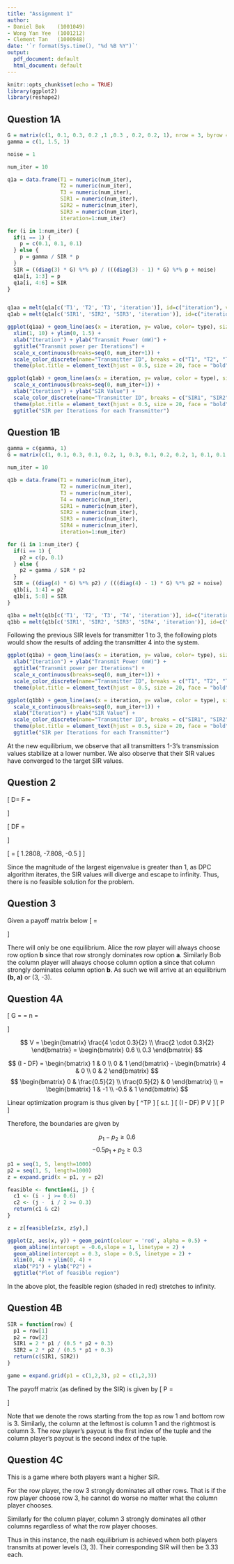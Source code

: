 ---
title: "Assignment 1"
author:
- Daniel Bok    (1001049)
- Wong Yan Yee  (1001212)
- Clement Tan   (1000948)
date: '`r format(Sys.time(), "%d %B %Y")`'
output:
  pdf_document: default
  html_document: default
---

```{r setup, include=FALSE}
knitr::opts_chunk$set(echo = TRUE)
library(ggplot2)
library(reshape2)
```

## Question 1A

```{r, echo=FALSE}
G = matrix(c(1, 0.1, 0.3, 0.2 ,1 ,0.3 , 0.2, 0.2, 1), nrow = 3, byrow = TRUE)
gamma = c(1, 1.5, 1)

noise = 1

num_iter = 10

q1a = data.frame(T1 = numeric(num_iter), 
                 T2 = numeric(num_iter), 
                 T3 = numeric(num_iter), 
                 SIR1 = numeric(num_iter), 
                 SIR2 = numeric(num_iter), 
                 SIR3 = numeric(num_iter), 
                 iteration=1:num_iter)

for (i in 1:num_iter) {
  if(i == 1) {
    p = c(0.1, 0.1, 0.1)  
  } else {
    p = gamma / SIR * p
  }
  SIR = ((diag(3) * G) %*% p) / (((diag(3) - 1) * G) %*% p + noise)
  q1a[i, 1:3] = p
  q1a[i, 4:6] = SIR
}


q1aa = melt(q1a[c('T1', 'T2', 'T3', 'iteration')], id=c("iteration"), variable.name = "type")
q1ab = melt(q1a[c('SIR1', 'SIR2', 'SIR3', 'iteration')], id=c("iteration"), variable.name = "type")
```

```{r, echo=FALSE, message=FALSE}
ggplot(q1aa) + geom_line(aes(x = iteration, y= value, color= type), size=1) + 
  xlim(1, 10) + ylim(0, 1.5) + 
  xlab("Iteration") + ylab("Transmit Power (mW)") + 
  ggtitle("Transmit power per Iterations") + 
  scale_x_continuous(breaks=seq(0, num_iter+1)) +
  scale_color_discrete(name="Transmitter ID", breaks = c("T1", "T2", "T3"), labels=c("1", "2", "3")) +
  theme(plot.title = element_text(hjust = 0.5, size = 20, face = "bold"))
```

```{r, echo=FALSE}
ggplot(q1ab) + geom_line(aes(x = iteration, y= value, color = type), size = 1) + 
  scale_x_continuous(breaks=seq(0, num_iter+1)) + 
  xlab("Iteration") + ylab("SIR Value") +
  scale_color_discrete(name="Transmitter ID", breaks = c("SIR1", "SIR2", "SIR3"), labels=c("1", "2", "3")) +
  theme(plot.title = element_text(hjust = 0.5, size = 20, face = "bold")) + 
  ggtitle("SIR per Iterations for each Transmitter")
```

## Question 1B

```{r, echo=FALSE}
gamma = c(gamma, 1)
G = matrix(c(1, 0.1, 0.3, 0.1, 0.2, 1, 0.3, 0.1, 0.2, 0.2, 1, 0.1, 0.1, 0.1, 0.1, 1), nrow = 4, byrow = T)

num_iter = 10

q1b = data.frame(T1 = numeric(num_iter), 
                 T2 = numeric(num_iter), 
                 T3 = numeric(num_iter), 
                 T4 = numeric(num_iter),
                 SIR1 = numeric(num_iter), 
                 SIR2 = numeric(num_iter), 
                 SIR3 = numeric(num_iter),
                 SIR4 = numeric(num_iter),
                 iteration=1:num_iter)

for (i in 1:num_iter) {
  if(i == 1) {
    p2 = c(p, 0.1)  
  } else {
    p2 = gamma / SIR * p2
  }
  SIR = ((diag(4) * G) %*% p2) / (((diag(4) - 1) * G) %*% p2 + noise)
  q1b[i, 1:4] = p2
  q1b[i, 5:8] = SIR
}

q1ba = melt(q1b[c('T1', 'T2', 'T3', 'T4', 'iteration')], id=c("iteration"), variable.name = "type")
q1bb = melt(q1b[c('SIR1', 'SIR2', 'SIR3', 'SIR4', 'iteration')], id=c("iteration"), variable.name = "type")
```

Following the previous SIR levels for transmitter 1 to 3, the following plots would show the results of adding the transmitter 4 into the system.

```{r, echo=FALSE}
ggplot(q1ba) + geom_line(aes(x = iteration, y= value, color= type), size=1) + 
  xlab("Iteration") + ylab("Transmit Power (mW)") + 
  ggtitle("Transmit power per Iterations") + 
  scale_x_continuous(breaks=seq(0, num_iter+1)) +
  scale_color_discrete(name="Transmitter ID", breaks = c("T1", "T2", "T3", "T4"), labels=c("1", "2", "3", "4")) +
  theme(plot.title = element_text(hjust = 0.5, size = 20, face = "bold"))
```

```{r, echo=FALSE}
ggplot(q1bb) + geom_line(aes(x = iteration, y= value, color = type), size = 1) + 
  scale_x_continuous(breaks=seq(0, num_iter+1)) + 
  xlab("Iteration") + ylab("SIR Value") +
  scale_color_discrete(name="Transmitter ID", breaks = c("SIR1", "SIR2", "SIR3", "SIR4"), labels=c("1", "2", "3", "4")) +
  theme(plot.title = element_text(hjust = 0.5, size = 20, face = "bold")) + 
  ggtitle("SIR per Iterations for each Transmitter")
```

At the new equilibrium, we observe that all transmitters 1-3's transmission values stabilize at a lower number. We also observe that their SIR values have converged to the target SIR values.

## Question 2

\[
D=
  \begin{bmatrix}
    1 & 0 & 0 \\
    0 & 2 & 0 \\
    0 & 0 & 1
  \end{bmatrix}
F = 
  \begin{bmatrix}
    0 & 0.5 & 0.5 \\
    0.5 & 0 & 0.5 \\
    0.5 & 0.5 & 0
  \end{bmatrix} 
\]

\[
DF = 
  \begin{bmatrix}
    0 & 0.5 & 0.5 \\
    1 & 0 & 1 \\
    0.5 & 0.5 & 0
  \end{bmatrix} 
\]

\[
\text{eigenvalues, } \lambda = [ 1.2808, -7.808, -0.5 ]
\]

Since the magnitude of the largest eigenvalue is greater than 1, as DPC algorithm iterates, the SIR values will diverge and escape to infinity. Thus, there is no feasible solution for the problem.

## Question 3

Given a payoff matrix below
\[
\mathbb{P} = 
  \begin{vmatrix}
    2, -2 & 3, -3 \\
    3, -3 & 4, -4
  \end{vmatrix}
\]

There will only be one equilibrium. Alice the row player will always choose row option **b** since that row strongly dominates row option **a**. Similarly Bob the column player will always choose column option **a** since that column strongly dominates column option **b**. As such we will arrive at an equilibrium **(b, a)** or (3, -3).

## Question 4A

\[
G = 
  \begin{bmatrix}
  2 & 0.5 \\
  0.5 & 2
  \end{bmatrix}
\quad
\gamma = 
  \begin{bmatrix}
  4 \\ 2
  \end{bmatrix}
\quad
n = 
  \begin{bmatrix}
  0.3 \\ 0.3
  \end{bmatrix}
\]

$$
V = 
  \begin{bmatrix}
  \frac{4 \cdot 0.3}{2}  \\ 
  \frac{2 \cdot 0.3}{2}
  \end{bmatrix}
  =
  \begin{bmatrix}
  0.6  \\ 0.3
  \end{bmatrix}
$$

$$
(I - DF) = 
  \begin{bmatrix}
  1  & 0 \\
  0 & 1
  \end{bmatrix}
  -
  \begin{bmatrix}
  4 & 0 \\ 
  0 & 2
  \end{bmatrix} 
$$
$$
  \begin{bmatrix}
  0 & \frac{0.5}{2} \\
  \frac{0.5}{2} & 0
  \end{bmatrix} \\
  =
  \begin{bmatrix}
  1 & -1 \\
  -0.5 & 1
  \end{bmatrix}
$$

Linear optimization program is thus given by
\[
\min \mathbf{1}^TP
\]
\[
s.t.
\]
\[
(I - DF) P \geq V
\]
\[
P \geq \mathbf{0}
\]

Therefore, the boundaries are given by

$$
p_1 - p_2 \geq 0.6
$$
$$
-0.5 p_1 + p_2 \geq 0.3
$$

```{r, echo=FALSE, warning=FALSE}
p1 = seq(1, 5, length=1000)
p2 = seq(1, 5, length=1000)
z = expand.grid(x = p1, y = p2)

feasible <- function(i, j) {
  c1 <- (i - j >= 0.6)
  c2 <- (j -  i / 2 >= 0.3)
  return(c1 & c2)
}

z = z[feasible(z$x, z$y),]

ggplot(z, aes(x, y)) + geom_point(colour = 'red', alpha = 0.5) + 
  geom_abline(intercept = -0.6,slope = 1, linetype = 2) +  
  geom_abline(intercept = 0.3, slope = 0.5, linetype = 2) + 
  xlim(0, 4) + ylim(0, 4) + 
  xlab("P1") + ylab("P2") +
  ggtitle("Plot of feasible region")
```

In the above plot, the feasible region (shaded in red) stretches to infinity.

## Question 4B

```{r, echo=FALSE, eval=FALSE}
SIR = function(row) {
  p1 = row[1]
  p2 = row[2]
  SIR1 = 2 * p1 / (0.5 * p2 + 0.3)
  SIR2 = 2 * p2 / (0.5 * p1 + 0.3)
  return(c(SIR1, SIR2))
}

game = expand.grid(p1 = c(1,2,3), p2 = c(1,2,3))
```

The payoff matrix (as defined by the SIR) is given by 
\[
P = 
  \begin{bmatrix}
  2.5, 2.5  & 1.54, 5     & 1.11, 7.5 \\
  5, 1.54   & 3.08, 3.08  & 2.22, 4.62 \\
  7.5, 1.11 & 4.62, 2.22  & 3.33, 3.33
  \end{bmatrix}
\]

Note that we denote the rows starting from the top as row 1 and bottom row is 3. Similarly, the column at the leftmost is column 1 and the rightmost is column 3. The row player's payout is the first index of the tuple and the column player's payout is the second index of the tuple.

## Question 4C

This is a game where both players want a higher SIR.

For the row player, the row 3 strongly dominates all other rows. That is if the row player choose row 3, he cannot do worse no matter what the column player chooses.

Similarly for the column player, column 3 strongly dominates all other columns regardless of what the row player chooses.

Thus in this instance, the nash equilibrium is achieved when both players transmits at power levels (3, 3). Their corresponding SIR will then be 3.33 each. 
